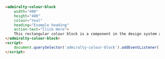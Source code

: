 ```html
<admiralty-colour-block
    width="400"
    height="400"
    colour="teal"
    heading="Example heading"
    action-text="Click Here">
    This rectangular colour block is a component in the design system and we hope you enjoy it.
</admiralty-colour-block>
<script>
    document.querySelector('admiralty-colour-block').addEventListener('colourBlockLinkClicked', () => console.log('colourBlockLinkClicked'));
</script>
```
